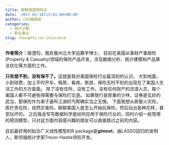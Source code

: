 ```yaml
---
title: 聊聊美国保险业
date: '2017-03-18T13:01:00+00:00'
author: COS编辑部
categories:
  - 统计之都
  - 职业事业
slug: thoughts-on-insurance
---
```


**作者简介：**侯澄钧，俄亥俄州立大学运筹学博士，
目前在美国从事财产事故险(Property &amp; Casualty)领域的保险产品开发，涉及数据分析、统计建模和产品算法优化等方面的工作。

**只有想不到，没有保不了。**这就是我对美国保险行业最深刻的认识。
大到地震，小到球票，加上平时开车，租房，看病，旅游，保险无时不刻的出现在了美国人生活工作的方方面面。
除了没有住所，没有工作，没有任何财产的流浪人员，每个美国人都不可避免得需要与保险打交道。
如果银行是厚重的少林，证券是玄妙的武当，那保险作为弟子遍布江湖的丐帮确实当之无愧。
下面我想从房屋火灾险，医疗责任险，自然灾害险，聊聊美国人是怎么开始玩保险，然后玩出各种花样，甚至玩坏的。
之后我会写写数据科学是如何应用于保险行业的，同时介绍一些常用的预测模型，只对这方面内容感兴趣的朋友可以直接跳过之前的内容。

目前最好用的拟合广义线性模型的R package是**glmnet**，由LASSO回归的发明人，斯坦福统计学家Trevor Hastie领衔开发。
